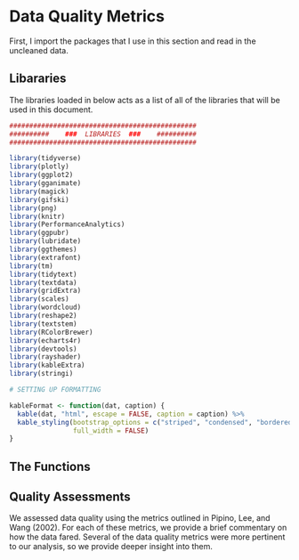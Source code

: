 # Data Quality Metrics
First, I import the packages that I use in this section and read in the uncleaned data.

## Libararies

The libraries loaded in below acts as a list of all of the libraries that will be used in this document. 

```r

###############################################
##########    ###  LIBRARIES  ###    ##########
###############################################

library(tidyverse)
library(plotly)
library(ggplot2)
library(gganimate)
library(magick)
library(gifski)
library(png)
library(knitr)
library(PerformanceAnalytics)
library(ggpubr)
library(lubridate)
library(ggthemes)
library(extrafont)
library(tm)
library(tidytext)
library(textdata)
library(gridExtra)
library(scales)
library(wordcloud)
library(reshape2)
library(textstem)
library(RColorBrewer)
library(echarts4r)
library(devtools)
library(rayshader)
library(kableExtra)
library(stringi)

```

```r

# SETTING UP FORMATTING 

kableFormat <- function(dat, caption) {
  kable(dat, "html", escape = FALSE, caption = caption) %>%
  kable_styling(bootstrap_options = c("striped", "condensed", "bordered"),
                full_width = FALSE)
}

```

## The Functions

## Quality Assessments
We assessed data quality using the metrics outlined in Pipino, Lee, and Wang (2002). For each of these metrics, we provide a brief commentary on how the data fared. Several of the data quality metrics were more pertinent to our analysis, so we provide deeper insight into them.